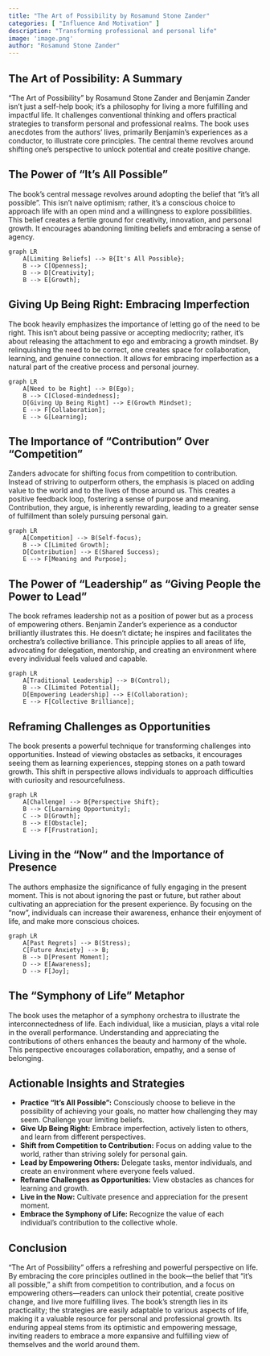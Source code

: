 ```yaml
---
title: "The Art of Possibility by Rosamund Stone Zander"
categories: [ "Influence And Motivation" ]
description: "Transforming professional and personal life"
image: 'image.png'
author: "Rosamund Stone Zander"
---
```

## The Art of Possibility: A Summary

"The Art of Possibility" by Rosamund Stone Zander and Benjamin Zander isn't just a self-help book; it's a philosophy for living a more fulfilling and impactful life.  It challenges conventional thinking and offers practical strategies to transform personal and professional realms.  The book uses anecdotes from the authors' lives, primarily Benjamin's experiences as a conductor, to illustrate core principles.  The central theme revolves around shifting one's perspective to unlock potential and create positive change.


##  The Power of "It's All Possible"

The book's central message revolves around adopting the belief that "it's all possible". This isn't naive optimism; rather, it's a conscious choice to approach life with an open mind and a willingness to explore possibilities. This belief creates a fertile ground for creativity, innovation, and personal growth.  It encourages abandoning limiting beliefs and embracing a sense of agency.

```mermaid
graph LR
    A[Limiting Beliefs] --> B{It's All Possible};
    B --> C[Openness];
    B --> D[Creativity];
    B --> E[Growth];
```

##  Giving Up Being Right: Embracing Imperfection

The book heavily emphasizes the importance of letting go of the need to be right.  This isn't about being passive or accepting mediocrity; rather, it’s about releasing the attachment to ego and embracing a growth mindset.  By relinquishing the need to be correct, one creates space for collaboration, learning, and genuine connection. It allows for embracing imperfection as a natural part of the creative process and personal journey.

```mermaid
graph LR
    A[Need to be Right] --> B(Ego);
    B --> C[Closed-mindedness];
    D[Giving Up Being Right] --> E(Growth Mindset);
    E --> F[Collaboration];
    E --> G[Learning];
```


##  The Importance of  "Contribution" Over "Competition"

Zanders advocate for shifting focus from competition to contribution.  Instead of striving to outperform others, the emphasis is placed on adding value to the world and to the lives of those around us. This creates a positive feedback loop, fostering a sense of purpose and meaning.   Contribution, they argue, is inherently rewarding, leading to a greater sense of fulfillment than solely pursuing personal gain.

```mermaid
graph LR
    A[Competition] --> B(Self-focus);
    B --> C[Limited Growth];
    D[Contribution] --> E(Shared Success);
    E --> F[Meaning and Purpose];
```


##  The Power of "Leadership" as "Giving People the Power to Lead"

The book reframes leadership not as a position of power but as a process of empowering others.  Benjamin Zander’s experience as a conductor brilliantly illustrates this. He doesn't dictate; he inspires and facilitates the orchestra's collective brilliance.  This principle applies to all areas of life, advocating for delegation, mentorship, and creating an environment where every individual feels valued and capable.


```mermaid
graph LR
    A[Traditional Leadership] --> B(Control);
    B --> C[Limited Potential];
    D[Empowering Leadership] --> E(Collaboration);
    E --> F[Collective Brilliance];
```


##  Reframing Challenges as Opportunities

The book presents a powerful technique for transforming challenges into opportunities.  Instead of viewing obstacles as setbacks, it encourages seeing them as learning experiences, stepping stones on a path toward growth.  This shift in perspective allows individuals to approach difficulties with curiosity and resourcefulness.

```mermaid
graph LR
    A[Challenge] --> B{Perspective Shift};
    B --> C[Learning Opportunity];
    C --> D[Growth];
    B --> E[Obstacle];
    E --> F[Frustration];
```


##  Living in the "Now" and the Importance of Presence

The authors emphasize the significance of fully engaging in the present moment.   This is not about ignoring the past or future, but rather about cultivating an appreciation for the present experience.  By focusing on the "now", individuals can increase their awareness, enhance their enjoyment of life, and make more conscious choices.

```mermaid
graph LR
    A[Past Regrets] --> B(Stress);
    C[Future Anxiety] --> B;
    B --> D[Present Moment];
    D --> E[Awareness];
    D --> F[Joy];
```


##  The "Symphony of Life" Metaphor

The book uses the metaphor of a symphony orchestra to illustrate the interconnectedness of life.  Each individual, like a musician, plays a vital role in the overall performance.  Understanding and appreciating the contributions of others enhances the beauty and harmony of the whole.  This perspective encourages collaboration, empathy, and a sense of belonging.

##  Actionable Insights and Strategies

* **Practice "It's All Possible":**  Consciously choose to believe in the possibility of achieving your goals, no matter how challenging they may seem.  Challenge your limiting beliefs.
* **Give Up Being Right:**  Embrace imperfection, actively listen to others, and learn from different perspectives.
* **Shift from Competition to Contribution:** Focus on adding value to the world, rather than striving solely for personal gain.
* **Lead by Empowering Others:** Delegate tasks, mentor individuals, and create an environment where everyone feels valued.
* **Reframe Challenges as Opportunities:** View obstacles as chances for learning and growth.
* **Live in the Now:** Cultivate presence and appreciation for the present moment.
* **Embrace the Symphony of Life:** Recognize the value of each individual's contribution to the collective whole.


## Conclusion

"The Art of Possibility" offers a refreshing and powerful perspective on life. By embracing the core principles outlined in the book—the belief that "it's all possible," a shift from competition to contribution, and a focus on empowering others—readers can unlock their potential, create positive change, and live more fulfilling lives. The book's strength lies in its practicality; the strategies are easily adaptable to various aspects of life, making it a valuable resource for personal and professional growth.  Its enduring appeal stems from its optimistic and empowering message, inviting readers to embrace a more expansive and fulfilling view of themselves and the world around them.

